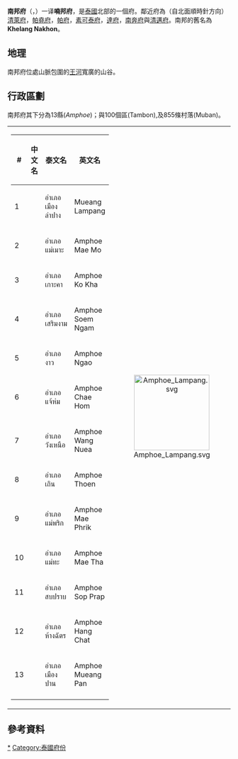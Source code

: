 {{Infobox settlement
| name = 南邦府
| native_name = ลำปาง
| native_name_lang = th
| settlement_type = [[泰国行政区划|府]]
| image_flag = Flag of Lampang Province.png
| image_seal = Seal Lampang.png
| nickname = 
| motto = 
| image_map = Thailand Lampang locator map.svg
| mapsize = frameless
| map_alt = 
| map_caption =南邦府在泰國的位置
| coordinates = 
| coordinates_footnotes = 
| subdivision_type = 國家
| subdivision_name = {{flag|Thailand}}
| seat_type = 首府
| seat = [[南邦市|南邦市]]
| leader_party = 
| leader_title = 府尹
| leader_name = Suwat Phromsuwan (since October 2016)
| area_footnotes = 
| area_total_km2 = 12534.0
| area_rank = 10
| elevation_footnotes = 
| elevation_m = 
| population_total = 742,883
| population_as_of = 2018
| population_footnotes = 
| population_density_km2 = auto
| population_rank = 30
| population_density_rank = 67
| population_demonym = 
| population_note = 
| demographics_type1 = [[人类发展指数|HDI]]
| demographics1_footnotes = <!-- for references: use <ref> tags -->
| demographics1_title1 = HDI (2009)
| timezone1 = 
| utc_offset1 = +7
| area_code = 054
| iso_code = [[ISO_3166-2:TH|TH-52]]
| registration_plate = ลำปาง
| website = 
| footnotes = 
| demographics1_info1 = 0.748 (<span style="color:#fc0;">中</span>)
}}
'''南邦府'''（{{thai|t=จังหวัดลำปาง|r=Changwat Lampang}}，{{IPA-th|t͡ɕāŋ.wàt lām.pāːŋ}}）一译'''喃邦府'''，是[[泰國|泰國]]北部的一個府。鄰近府為（自北面順時針方向）[[清萊府|清萊府]]，[[帕堯府|帕堯府]]，[[帕府|帕府]]，[[素可泰府|素可泰府]]，[[達府|達府]]，[[南奔府|南奔府]]與[[清邁府|清邁府]]。南邦的舊名為'''Khelang Nakhon'''。

==地理==
南邦府位處山脈包圍的[[王河|王河]]寬廣的山谷。

==行政區劃==
南邦府其下分為13縣(''Amphoe'')；與100個區(Tambon),及855條村落(Muban)。

{| style="background:none;" cellspacing="2"
|
{| class="sortable wikitable" style="text-align:left; font-size:100%;"
|- style="font-size:100%; text-align:right;"
! #
! 中文名
! 泰文名
! 英文名
|-
|1
|{{link-en|南邦府治县|Amphoe Mueang Lampang}}
|อำเภอเมืองลำปาง
|Mueang Lampang 
|-
|2
|{{link-en|湄莫县|Amphoe Mae Mo}}
|อำเภอแม่เมาะ 
|Amphoe Mae Mo
|-
|3
|{{link-en|阁卡县|Amphoe Ko Kha}}
|อำเภอเกาะคา
|Amphoe Ko Kha
|-
|4
|{{link-en|森南县|Amphoe Soem Ngam}}
|อำเภอเสริมงาม
|Amphoe Soem Ngam
|-
|5
|{{link-en|敖县|Amphoe Ngao}}
|อำเภองาว
|Amphoe Ngao
|-
|6
|{{link-en|寨洪县|Amphoe Chae Hom}}
|อำเภอแจ้ห่ม
|Amphoe Chae Hom
|-
|7
|{{link-en|旺挪县|Amphoe Wang Nuea}}
|อำเภอวังเหนือ
|Amphoe Wang Nuea
|-
|8
|{{link-en|腾县|Amphoe Thoen}}
|อำเภอเถิน
|Amphoe Thoen
|-
|9
|{{link-en|湄普里县|Amphoe Mae Phrik}}
|อำเภอแม่พริก
|Amphoe Mae Phrik
|-
|10
|{{link-en|湄他县 (南邦府)|Amphoe Mae Tha, Lampang Province|湄他县}}
|อำเภอแม่ทะ
|Amphoe Mae Tha
|-
|11
|{{link-en|索巴拉县|Amphoe Sop Prap}}
|อำเภอสบปราบ
|Amphoe Sop Prap
|-
|12
|{{link-en|杭察县|Amphoe Hang Chat}}
|อำเภอห้างฉัตร
|Amphoe Hang Chat
|-
|13
|{{link-en|孟班县|Amphoe Mueang Pan}}
|อำเภอเมืองปาน
|Amphoe Mueang Pan
|-
|}
!<center>[[File:Amphoe_Lampang.svg|170px]]

|}

==參考資料==
{{reflist}}

{{南邦府}}
{{Thailand}}
{{coord|18|41|44.46|N|99|43|32.33|E|region:TH-52_type:adm1st_source:dewiki|display=title}}
[[Category:南邦府|*]]
[[Category:泰國府份|Category:泰國府份]]